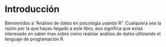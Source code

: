 # Introducción 

Bienvenidos a "Análisis de datos en psicología usando R". Cualquiera sea la razón 
por la que hayas llegado a este libro, eso significa que estas interesado en saber mas 
sobre como realizar análisis de datos utilizando el lenguaje de programación R.


